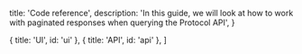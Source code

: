 
  title: 'Code reference',
  description:
    'In this guide, we will look at how to work with paginated responses when querying the Protocol API',
}

  { title: 'UI', id: 'ui' },
  { title: 'API', id: 'api' },
]


<Reference />